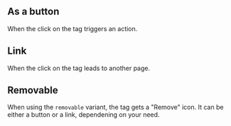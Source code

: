 
## As a button

When the click on the tag triggers an action.

<Playground playgroundLink="/storybook/ec/index.html?selectedKind=Tag&selectedStory=as%20a%20button&stories=1">
  <Tag
    label="Button tag"
    type="button"
  />
</Playground>

## Link

When the click on the tag leads to another page.

<Playground playgroundLink="/storybook/ec/index.html?selectedKind=Tag&selectedStory=as%20a%20link&stories=1">
  <Tag
    label="Link tag"
    href="/example"
  />
</Playground>

## Removable

When using the `removable` variant, the tag gets a "Remove" icon. It can be either a button or a link, dependening on your need.

<Playground playgroundLink="/storybook/ec/index.html?selectedKind=Tag&selectedStory=removable&stories=1">
  <Tag
    label="Removable tag"
    variant="removable"
  />
</Playground>
